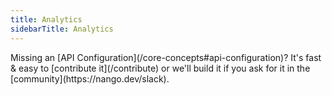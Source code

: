 ```yaml
---
title: Analytics
sidebarTitle: Analytics
---
```


<Tip>
    Missing an [API Configuration](/core-concepts#api-configuration)? It's fast & easy to [contribute it](/contribute) or we'll build it if you ask for
    it in the [community](https://nango.dev/slack).
</Tip>

<CardGroup cols={4}>
    <Card title="Segment" href="/integrations/all/segment" color="#68a063" />
    <Card title="Wakatime" href="/integrations/all/wakatime" color="#68a063" />
</CardGroup>
